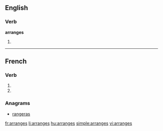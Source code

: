 {{also|arrangés}}
==English==

===Verb===
'''arranges'''

# {{third-person singular of|[[arrange]]}}

----

==French==

===Verb===
{{fr-verb-form}}

# {{form of|[[second-person|Second-person]] [[singular]] [[present indicative]]|arranger|lang=French}}
# {{form of|Second-person singular [[present subjunctive]]|arranger|lang=French}}

===Anagrams===
* [[rangeras#French|rangeras]]

[[fr:arranges]]
[[li:arranges]]
[[hu:arranges]]
[[simple:arranges]]
[[vi:arranges]]